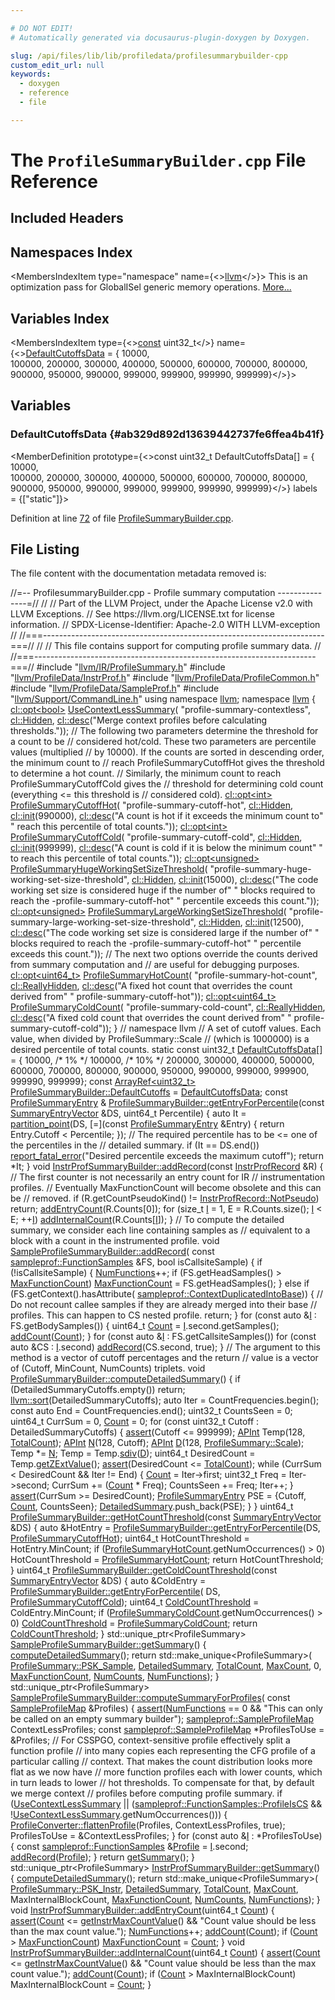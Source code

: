 ```yaml
---

# DO NOT EDIT!
# Automatically generated via docusaurus-plugin-doxygen by Doxygen.

slug: /api/files/lib/lib/profiledata/profilesummarybuilder-cpp
custom_edit_url: null
keywords:
  - doxygen
  - reference
  - file

---
```





# The `ProfileSummaryBuilder.cpp` File Reference

<DoxygenPage pluginConfig={pluginConfig}>



## Included Headers

<IncludesList>
<IncludesListItem
  filePath="llvm/IR/ProfileSummary.h"
  permalink="/docs/api/files/include/include/llvm/include/llvm/ir/profilesummary-h"
  isLocal="true" />
<IncludesListItem
  filePath="llvm/ProfileData/InstrProf.h"
  permalink="/docs/api/files/include/include/llvm/include/llvm/profiledata/instrprof-h"
  isLocal="true" />
<IncludesListItem
  filePath="llvm/ProfileData/ProfileCommon.h"
  permalink="/docs/api/files/include/include/llvm/include/llvm/profiledata/profilecommon-h"
  isLocal="true" />
<IncludesListItem
  filePath="llvm/ProfileData/SampleProf.h"
  permalink="/docs/api/files/include/include/llvm/include/llvm/profiledata/sampleprof-h"
  isLocal="true" />
<IncludesListItem
  filePath="llvm/Support/CommandLine.h"
  permalink="/docs/api/files/include/include/llvm/include/llvm/support/commandline-h"
  isLocal="true" />
</IncludesList>

## Namespaces Index

<MembersIndex>

<MembersIndexItem
  type="namespace"
  name={<><a href="/docs/api/namespaces/llvm">llvm</a></>}>
This is an optimization pass for GlobalISel generic memory operations. <a href="/docs/api/namespaces/llvm/#details">More...</a>
</MembersIndexItem>

</MembersIndex>

## Variables Index

<MembersIndex>

<MembersIndexItem
  type={<><a href="/docs/api/files/lib/lib/target/lib/target/aarch64/aarch64promoteconstant-cpp/#a90f8350fecae261c25be85d38b451bff">const</a> uint32&#95;t</>}
  name={<><a href="#ab329d892d13639442737fe6ffea4b41f">DefaultCutoffsData</a> = &#123;
    10000,  
    100000, 
    200000, 300000, 400000, 500000, 600000, 700000, 800000,
    900000, 950000, 990000, 999000, 999900, 999990, 999999&#125;</>}>
</MembersIndexItem>

</MembersIndex>


<SectionDefinition>

## Variables

### DefaultCutoffsData {#ab329d892d13639442737fe6ffea4b41f}

<MemberDefinition
  prototype={<>const uint32&#95;t DefaultCutoffsData&#91;&#93; = &#123;
    10000,  
    100000, 
    200000, 300000, 400000, 500000, 600000, 700000, 800000,
    900000, 950000, 990000, 999000, 999900, 999990, 999999&#125;</>}
  labels = {["static"]}>

Definition at line <a href="#l00072">72</a> of file <a href="/docs/api/files/lib/lib/profiledata/profilesummarybuilder-cpp">ProfileSummaryBuilder.cpp</a>.
</MemberDefinition>

</SectionDefinition>

## File Listing

The file content with the documentation metadata removed is:

<ProgramListing>

<Link id="l00001" /><CodeLine lineNumber="1"><span class="doxyHighlightComment">//=-- ProfilesummaryBuilder.cpp - Profile summary computation ---------------=//</span></CodeLine>
<Link id="l00002" /><CodeLine lineNumber="2"><span class="doxyHighlightComment">//</span></CodeLine>
<Link id="l00003" /><CodeLine lineNumber="3"><span class="doxyHighlightComment">// Part of the LLVM Project, under the Apache License v2.0 with LLVM Exceptions.</span></CodeLine>
<Link id="l00004" /><CodeLine lineNumber="4"><span class="doxyHighlightComment">// See https://llvm.org/LICENSE.txt for license information.</span></CodeLine>
<Link id="l00005" /><CodeLine lineNumber="5"><span class="doxyHighlightComment">// SPDX-License-Identifier: Apache-2.0 WITH LLVM-exception</span></CodeLine>
<Link id="l00006" /><CodeLine lineNumber="6"><span class="doxyHighlightComment">//</span></CodeLine>
<Link id="l00007" /><CodeLine lineNumber="7"><span class="doxyHighlightComment">//===----------------------------------------------------------------------===//</span></CodeLine>
<Link id="l00008" /><CodeLine lineNumber="8"><span class="doxyHighlightComment">//</span></CodeLine>
<Link id="l00009" /><CodeLine lineNumber="9"><span class="doxyHighlightComment">// This file contains support for computing profile summary data.</span></CodeLine>
<Link id="l00010" /><CodeLine lineNumber="10"><span class="doxyHighlightComment">//</span></CodeLine>
<Link id="l00011" /><CodeLine lineNumber="11"><span class="doxyHighlightComment">//===----------------------------------------------------------------------===//</span></CodeLine>
<Link id="l00012" /><CodeLine lineNumber="12"></CodeLine>
<Link id="l00013" /><CodeLine lineNumber="13"><span class="doxyHighlightPreprocessor">#include &quot;<a href="/docs/api/files/include/include/llvm/include/llvm/ir/profilesummary-h">llvm/IR/ProfileSummary.h</a>&quot;</span></CodeLine>
<Link id="l00014" /><CodeLine lineNumber="14"><span class="doxyHighlightPreprocessor">#include &quot;<a href="/docs/api/files/include/include/llvm/include/llvm/profiledata/instrprof-h">llvm/ProfileData/InstrProf.h</a>&quot;</span></CodeLine>
<Link id="l00015" /><CodeLine lineNumber="15"><span class="doxyHighlightPreprocessor">#include &quot;<a href="/docs/api/files/include/include/llvm/include/llvm/profiledata/profilecommon-h">llvm/ProfileData/ProfileCommon.h</a>&quot;</span></CodeLine>
<Link id="l00016" /><CodeLine lineNumber="16"><span class="doxyHighlightPreprocessor">#include &quot;<a href="/docs/api/files/include/include/llvm/include/llvm/profiledata/sampleprof-h">llvm/ProfileData/SampleProf.h</a>&quot;</span></CodeLine>
<Link id="l00017" /><CodeLine lineNumber="17"><span class="doxyHighlightPreprocessor">#include &quot;<a href="/docs/api/files/include/include/llvm/include/llvm/support/commandline-h">llvm/Support/CommandLine.h</a>&quot;</span></CodeLine>
<Link id="l00018" /><CodeLine lineNumber="18"></CodeLine>
<Link id="l00019" /><CodeLine lineNumber="19"><span class="doxyHighlightKeyword">using namespace </span><span class="doxyHighlight"><a href="/docs/api/namespaces/llvm">llvm</a>;</span></CodeLine>
<Link id="l00020" /><CodeLine lineNumber="20"></CodeLine>
<Link id="l00021" /><CodeLine lineNumber="21"><span class="doxyHighlightKeyword">namespace </span><span class="doxyHighlight"><a href="/docs/api/namespaces/llvm">llvm</a> &#123;</span></CodeLine>
<Link id="l00022" /><CodeLine lineNumber="22" lineLink="/docs/api/namespaces/llvm/#a458fc8fa8cab5ca0d9abc08bf1c6ff89"><span class="doxyHighlight"><a href="/docs/api/classes/llvm/cl/opt">cl::opt&lt;bool&gt;</a> <a href="/docs/api/namespaces/llvm/#a37af40e7dd3519c08eae50c32e923b36">UseContextLessSummary</a>(</span></CodeLine>
<Link id="l00023" /><CodeLine lineNumber="23"><span class="doxyHighlight">    </span><span class="doxyHighlightStringLiteral">&quot;profile-summary-contextless&quot;</span><span class="doxyHighlight">, <a href="/docs/api/namespaces/llvm/cl/#a68075925a54790e71ca790e1d4f21a40a263ac008d8d31f13ce460395fc4cf7e6">cl::Hidden</a>,</span></CodeLine>
<Link id="l00024" /><CodeLine lineNumber="24"><span class="doxyHighlight">    <a href="/docs/api/structs/llvm/cl/desc">cl::desc</a>(</span><span class="doxyHighlightStringLiteral">&quot;Merge context profiles before calculating thresholds.&quot;</span><span class="doxyHighlight">));</span></CodeLine>
<Link id="l00025" /><CodeLine lineNumber="25"></CodeLine>
<Link id="l00026" /><CodeLine lineNumber="26"><span class="doxyHighlightComment">// The following two parameters determine the threshold for a count to be</span></CodeLine>
<Link id="l00027" /><CodeLine lineNumber="27"><span class="doxyHighlightComment">// considered hot/cold. These two parameters are percentile values (multiplied</span></CodeLine>
<Link id="l00028" /><CodeLine lineNumber="28"><span class="doxyHighlightComment">// by 10000). If the counts are sorted in descending order, the minimum count to</span></CodeLine>
<Link id="l00029" /><CodeLine lineNumber="29"><span class="doxyHighlightComment">// reach ProfileSummaryCutoffHot gives the threshold to determine a hot count.</span></CodeLine>
<Link id="l00030" /><CodeLine lineNumber="30"><span class="doxyHighlightComment">// Similarly, the minimum count to reach ProfileSummaryCutoffCold gives the</span></CodeLine>
<Link id="l00031" /><CodeLine lineNumber="31"><span class="doxyHighlightComment">// threshold for determining cold count (everything &lt;= this threshold is</span></CodeLine>
<Link id="l00032" /><CodeLine lineNumber="32"><span class="doxyHighlightComment">// considered cold).</span></CodeLine>
<Link id="l00033" /><CodeLine lineNumber="33" lineLink="/docs/api/namespaces/llvm/#a4365f905392c7a19b320a9ab246ef9f1"><span class="doxyHighlight"><a href="/docs/api/classes/llvm/cl/opt">cl::opt&lt;int&gt;</a> <a href="/docs/api/namespaces/llvm/#ab8c5449d8525fb94dfca2cde6ae665d9">ProfileSummaryCutoffHot</a>(</span></CodeLine>
<Link id="l00034" /><CodeLine lineNumber="34"><span class="doxyHighlight">    </span><span class="doxyHighlightStringLiteral">&quot;profile-summary-cutoff-hot&quot;</span><span class="doxyHighlight">, <a href="/docs/api/namespaces/llvm/cl/#a68075925a54790e71ca790e1d4f21a40a263ac008d8d31f13ce460395fc4cf7e6">cl::Hidden</a>, <a href="/docs/api/namespaces/llvm/cl/#ac12e6a8f3a1b511f0dee2ed6de0ae806">cl::init</a>(990000),</span></CodeLine>
<Link id="l00035" /><CodeLine lineNumber="35"><span class="doxyHighlight">    <a href="/docs/api/structs/llvm/cl/desc">cl::desc</a>(</span><span class="doxyHighlightStringLiteral">&quot;A count is hot if it exceeds the minimum count to&quot;</span></CodeLine>
<Link id="l00036" /><CodeLine lineNumber="36"><span class="doxyHighlight">             </span><span class="doxyHighlightStringLiteral">&quot; reach this percentile of total counts.&quot;</span><span class="doxyHighlight">));</span></CodeLine>
<Link id="l00037" /><CodeLine lineNumber="37"></CodeLine>
<Link id="l00038" /><CodeLine lineNumber="38" lineLink="/docs/api/namespaces/llvm/#a1c7bdb668781153ca122b4d23e7d1405"><span class="doxyHighlight"><a href="/docs/api/classes/llvm/cl/opt">cl::opt&lt;int&gt;</a> <a href="/docs/api/namespaces/llvm/#a9643b788b4bd56054af2148a53cafe0d">ProfileSummaryCutoffCold</a>(</span></CodeLine>
<Link id="l00039" /><CodeLine lineNumber="39"><span class="doxyHighlight">    </span><span class="doxyHighlightStringLiteral">&quot;profile-summary-cutoff-cold&quot;</span><span class="doxyHighlight">, <a href="/docs/api/namespaces/llvm/cl/#a68075925a54790e71ca790e1d4f21a40a263ac008d8d31f13ce460395fc4cf7e6">cl::Hidden</a>, <a href="/docs/api/namespaces/llvm/cl/#ac12e6a8f3a1b511f0dee2ed6de0ae806">cl::init</a>(999999),</span></CodeLine>
<Link id="l00040" /><CodeLine lineNumber="40"><span class="doxyHighlight">    <a href="/docs/api/structs/llvm/cl/desc">cl::desc</a>(</span><span class="doxyHighlightStringLiteral">&quot;A count is cold if it is below the minimum count&quot;</span></CodeLine>
<Link id="l00041" /><CodeLine lineNumber="41"><span class="doxyHighlight">             </span><span class="doxyHighlightStringLiteral">&quot; to reach this percentile of total counts.&quot;</span><span class="doxyHighlight">));</span></CodeLine>
<Link id="l00042" /><CodeLine lineNumber="42"></CodeLine>
<Link id="l00043" /><CodeLine lineNumber="43" lineLink="/docs/api/namespaces/llvm/#a0620022ae5ed9525caf91af8d71c10fa"><span class="doxyHighlight"><a href="/docs/api/classes/llvm/cl/opt">cl::opt&lt;unsigned&gt;</a> <a href="/docs/api/namespaces/llvm/#af71f7934acd17c59c5109ec87400c57f">ProfileSummaryHugeWorkingSetSizeThreshold</a>(</span></CodeLine>
<Link id="l00044" /><CodeLine lineNumber="44"><span class="doxyHighlight">    </span><span class="doxyHighlightStringLiteral">&quot;profile-summary-huge-working-set-size-threshold&quot;</span><span class="doxyHighlight">, <a href="/docs/api/namespaces/llvm/cl/#a68075925a54790e71ca790e1d4f21a40a263ac008d8d31f13ce460395fc4cf7e6">cl::Hidden</a>,</span></CodeLine>
<Link id="l00045" /><CodeLine lineNumber="45"><span class="doxyHighlight">    <a href="/docs/api/namespaces/llvm/cl/#ac12e6a8f3a1b511f0dee2ed6de0ae806">cl::init</a>(15000),</span></CodeLine>
<Link id="l00046" /><CodeLine lineNumber="46"><span class="doxyHighlight">    <a href="/docs/api/structs/llvm/cl/desc">cl::desc</a>(</span><span class="doxyHighlightStringLiteral">&quot;The code working set size is considered huge if the number of&quot;</span></CodeLine>
<Link id="l00047" /><CodeLine lineNumber="47"><span class="doxyHighlight">             </span><span class="doxyHighlightStringLiteral">&quot; blocks required to reach the -profile-summary-cutoff-hot&quot;</span></CodeLine>
<Link id="l00048" /><CodeLine lineNumber="48"><span class="doxyHighlight">             </span><span class="doxyHighlightStringLiteral">&quot; percentile exceeds this count.&quot;</span><span class="doxyHighlight">));</span></CodeLine>
<Link id="l00049" /><CodeLine lineNumber="49"></CodeLine>
<Link id="l00050" /><CodeLine lineNumber="50" lineLink="/docs/api/namespaces/llvm/#a0a61d2f1042f94ad728fcc8cd9ee8574"><span class="doxyHighlight"><a href="/docs/api/classes/llvm/cl/opt">cl::opt&lt;unsigned&gt;</a> <a href="/docs/api/namespaces/llvm/#aa2411164bf7e25a140b5c29faa5c1a9f">ProfileSummaryLargeWorkingSetSizeThreshold</a>(</span></CodeLine>
<Link id="l00051" /><CodeLine lineNumber="51"><span class="doxyHighlight">    </span><span class="doxyHighlightStringLiteral">&quot;profile-summary-large-working-set-size-threshold&quot;</span><span class="doxyHighlight">, <a href="/docs/api/namespaces/llvm/cl/#a68075925a54790e71ca790e1d4f21a40a263ac008d8d31f13ce460395fc4cf7e6">cl::Hidden</a>,</span></CodeLine>
<Link id="l00052" /><CodeLine lineNumber="52"><span class="doxyHighlight">    <a href="/docs/api/namespaces/llvm/cl/#ac12e6a8f3a1b511f0dee2ed6de0ae806">cl::init</a>(12500),</span></CodeLine>
<Link id="l00053" /><CodeLine lineNumber="53"><span class="doxyHighlight">    <a href="/docs/api/structs/llvm/cl/desc">cl::desc</a>(</span><span class="doxyHighlightStringLiteral">&quot;The code working set size is considered large if the number of&quot;</span></CodeLine>
<Link id="l00054" /><CodeLine lineNumber="54"><span class="doxyHighlight">             </span><span class="doxyHighlightStringLiteral">&quot; blocks required to reach the -profile-summary-cutoff-hot&quot;</span></CodeLine>
<Link id="l00055" /><CodeLine lineNumber="55"><span class="doxyHighlight">             </span><span class="doxyHighlightStringLiteral">&quot; percentile exceeds this count.&quot;</span><span class="doxyHighlight">));</span></CodeLine>
<Link id="l00056" /><CodeLine lineNumber="56"></CodeLine>
<Link id="l00057" /><CodeLine lineNumber="57"><span class="doxyHighlightComment">// The next two options override the counts derived from summary computation and</span></CodeLine>
<Link id="l00058" /><CodeLine lineNumber="58"><span class="doxyHighlightComment">// are useful for debugging purposes.</span></CodeLine>
<Link id="l00059" /><CodeLine lineNumber="59" lineLink="/docs/api/namespaces/llvm/#a0a8bca0c7579ad915dbdb5acd5f7df55"><span class="doxyHighlight"><a href="/docs/api/classes/llvm/cl/opt">cl::opt&lt;uint64&#95;t&gt;</a> <a href="/docs/api/namespaces/llvm/#a25ffc729a5833631efdbd68b2b6ba6ff">ProfileSummaryHotCount</a>(</span></CodeLine>
<Link id="l00060" /><CodeLine lineNumber="60"><span class="doxyHighlight">    </span><span class="doxyHighlightStringLiteral">&quot;profile-summary-hot-count&quot;</span><span class="doxyHighlight">, <a href="/docs/api/namespaces/llvm/cl/#a68075925a54790e71ca790e1d4f21a40ab81f279502bb9ca74e6629cfb62844be">cl::ReallyHidden</a>,</span></CodeLine>
<Link id="l00061" /><CodeLine lineNumber="61"><span class="doxyHighlight">    <a href="/docs/api/structs/llvm/cl/desc">cl::desc</a>(</span><span class="doxyHighlightStringLiteral">&quot;A fixed hot count that overrides the count derived from&quot;</span></CodeLine>
<Link id="l00062" /><CodeLine lineNumber="62"><span class="doxyHighlight">             </span><span class="doxyHighlightStringLiteral">&quot; profile-summary-cutoff-hot&quot;</span><span class="doxyHighlight">));</span></CodeLine>
<Link id="l00063" /><CodeLine lineNumber="63"></CodeLine>
<Link id="l00064" /><CodeLine lineNumber="64" lineLink="/docs/api/namespaces/llvm/#a9af41f1f40ccb35992504a54147c7f78"><span class="doxyHighlight"><a href="/docs/api/classes/llvm/cl/opt">cl::opt&lt;uint64&#95;t&gt;</a> <a href="/docs/api/namespaces/llvm/#a44e9929ed54f9a66fca59802c657c629">ProfileSummaryColdCount</a>(</span></CodeLine>
<Link id="l00065" /><CodeLine lineNumber="65"><span class="doxyHighlight">    </span><span class="doxyHighlightStringLiteral">&quot;profile-summary-cold-count&quot;</span><span class="doxyHighlight">, <a href="/docs/api/namespaces/llvm/cl/#a68075925a54790e71ca790e1d4f21a40ab81f279502bb9ca74e6629cfb62844be">cl::ReallyHidden</a>,</span></CodeLine>
<Link id="l00066" /><CodeLine lineNumber="66"><span class="doxyHighlight">    <a href="/docs/api/structs/llvm/cl/desc">cl::desc</a>(</span><span class="doxyHighlightStringLiteral">&quot;A fixed cold count that overrides the count derived from&quot;</span></CodeLine>
<Link id="l00067" /><CodeLine lineNumber="67"><span class="doxyHighlight">             </span><span class="doxyHighlightStringLiteral">&quot; profile-summary-cutoff-cold&quot;</span><span class="doxyHighlight">));</span></CodeLine>
<Link id="l00068" /><CodeLine lineNumber="68"><span class="doxyHighlight">&#125; </span><span class="doxyHighlightComment">// namespace llvm</span></CodeLine>
<Link id="l00069" /><CodeLine lineNumber="69"></CodeLine>
<Link id="l00070" /><CodeLine lineNumber="70"><span class="doxyHighlightComment">// A set of cutoff values. Each value, when divided by ProfileSummary::Scale</span></CodeLine>
<Link id="l00071" /><CodeLine lineNumber="71"><span class="doxyHighlightComment">// (which is 1000000) is a desired percentile of total counts.</span></CodeLine>
<Link id="l00072" /><CodeLine lineNumber="72" lineLink="#ab329d892d13639442737fe6ffea4b41f"><span class="doxyHighlightKeyword">static</span><span class="doxyHighlight"> </span><span class="doxyHighlightKeyword">const</span><span class="doxyHighlight"> uint32&#95;t <a href="#ab329d892d13639442737fe6ffea4b41f">DefaultCutoffsData</a>&#91;&#93; = &#123;</span></CodeLine>
<Link id="l00073" /><CodeLine lineNumber="73"><span class="doxyHighlight">    10000,  </span><span class="doxyHighlightComment">/&#42;  1% &#42;/</span></CodeLine>
<Link id="l00074" /><CodeLine lineNumber="74"><span class="doxyHighlight">    100000, </span><span class="doxyHighlightComment">/&#42; 10% &#42;/</span></CodeLine>
<Link id="l00075" /><CodeLine lineNumber="75"><span class="doxyHighlight">    200000, 300000, 400000, 500000, 600000, 700000, 800000,</span></CodeLine>
<Link id="l00076" /><CodeLine lineNumber="76"><span class="doxyHighlight">    900000, 950000, 990000, 999000, 999900, 999990, 999999&#125;;</span></CodeLine>
<Link id="l00077" /><CodeLine lineNumber="77"><span class="doxyHighlightKeyword">const</span><span class="doxyHighlight"> <a href="/docs/api/classes/llvm/arrayref">ArrayRef&lt;uint32&#95;t&gt;</a> <a href="/docs/api/classes/llvm/profilesummarybuilder/#a9b2e51220aabb88a132d3bc8fbdf5a66">ProfileSummaryBuilder::DefaultCutoffs</a> =</span></CodeLine>
<Link id="l00078" /><CodeLine lineNumber="78"><span class="doxyHighlight">    <a href="#ab329d892d13639442737fe6ffea4b41f">DefaultCutoffsData</a>;</span></CodeLine>
<Link id="l00079" /><CodeLine lineNumber="79"></CodeLine>
<Link id="l00080" /><CodeLine lineNumber="80"><span class="doxyHighlightKeyword">const</span><span class="doxyHighlight"> <a href="/docs/api/structs/llvm/profilesummaryentry">ProfileSummaryEntry</a> &amp;</span></CodeLine>
<Link id="l00081" /><CodeLine lineNumber="81" lineLink="/docs/api/classes/llvm/profilesummarybuilder/#a2dfdd1a19e144d5bda3e85eed520c036"><span class="doxyHighlight"><a href="/docs/api/classes/llvm/profilesummarybuilder/#a2dfdd1a19e144d5bda3e85eed520c036">ProfileSummaryBuilder::getEntryForPercentile</a>(</span><span class="doxyHighlightKeyword">const</span><span class="doxyHighlight"> <a href="/docs/api/namespaces/llvm/#ad9c07a9deae5d8875d689410d756168d">SummaryEntryVector</a> &amp;DS,</span></CodeLine>
<Link id="l00082" /><CodeLine lineNumber="82"><span class="doxyHighlight">                                             uint64&#95;t Percentile) &#123;</span></CodeLine>
<Link id="l00083" /><CodeLine lineNumber="83"><span class="doxyHighlight">  </span><span class="doxyHighlightKeyword">auto</span><span class="doxyHighlight"> It = <a href="/docs/api/namespaces/llvm/#a327a399b9f6ef414a29ddeffba934d26">partition&#95;point</a>(DS, &#91;=&#93;(</span><span class="doxyHighlightKeyword">const</span><span class="doxyHighlight"> <a href="/docs/api/structs/llvm/profilesummaryentry">ProfileSummaryEntry</a> &amp;Entry) &#123;</span></CodeLine>
<Link id="l00084" /><CodeLine lineNumber="84"><span class="doxyHighlight">    </span><span class="doxyHighlightKeywordFlow">return</span><span class="doxyHighlight"> Entry.Cutoff &lt; Percentile;</span></CodeLine>
<Link id="l00085" /><CodeLine lineNumber="85"><span class="doxyHighlight">  &#125;);</span></CodeLine>
<Link id="l00086" /><CodeLine lineNumber="86"><span class="doxyHighlight">  </span><span class="doxyHighlightComment">// The required percentile has to be &lt;= one of the percentiles in the</span></CodeLine>
<Link id="l00087" /><CodeLine lineNumber="87"><span class="doxyHighlight">  </span><span class="doxyHighlightComment">// detailed summary.</span></CodeLine>
<Link id="l00088" /><CodeLine lineNumber="88"><span class="doxyHighlight">  </span><span class="doxyHighlightKeywordFlow">if</span><span class="doxyHighlight"> (It == DS.end())</span></CodeLine>
<Link id="l00089" /><CodeLine lineNumber="89"><span class="doxyHighlight">    <a href="/docs/api/namespaces/llvm/#a7f2a3d4dcfee70225988aec53ff1e173">report&#95;fatal&#95;error</a>(</span><span class="doxyHighlightStringLiteral">&quot;Desired percentile exceeds the maximum cutoff&quot;</span><span class="doxyHighlight">);</span></CodeLine>
<Link id="l00090" /><CodeLine lineNumber="90"><span class="doxyHighlight">  </span><span class="doxyHighlightKeywordFlow">return</span><span class="doxyHighlight"> &#42;It;</span></CodeLine>
<Link id="l00091" /><CodeLine lineNumber="91"><span class="doxyHighlight">&#125;</span></CodeLine>
<Link id="l00092" /><CodeLine lineNumber="92"></CodeLine>
<Link id="l00093" /><CodeLine lineNumber="93" lineLink="/docs/api/classes/llvm/instrprofsummarybuilder/#aa99a638f9bdb5ab1005ba66d099cbd44"><span class="doxyHighlightKeywordType">void</span><span class="doxyHighlight"> <a href="/docs/api/classes/llvm/instrprofsummarybuilder/#aa99a638f9bdb5ab1005ba66d099cbd44">InstrProfSummaryBuilder::addRecord</a>(</span><span class="doxyHighlightKeyword">const</span><span class="doxyHighlight"> <a href="/docs/api/structs/llvm/instrprofrecord">InstrProfRecord</a> &amp;R) &#123;</span></CodeLine>
<Link id="l00094" /><CodeLine lineNumber="94"><span class="doxyHighlight">  </span><span class="doxyHighlightComment">// The first counter is not necessarily an entry count for IR</span></CodeLine>
<Link id="l00095" /><CodeLine lineNumber="95"><span class="doxyHighlight">  </span><span class="doxyHighlightComment">// instrumentation profiles.</span></CodeLine>
<Link id="l00096" /><CodeLine lineNumber="96"><span class="doxyHighlight">  </span><span class="doxyHighlightComment">// Eventually MaxFunctionCount will become obsolete and this can be</span></CodeLine>
<Link id="l00097" /><CodeLine lineNumber="97"><span class="doxyHighlight">  </span><span class="doxyHighlightComment">// removed.</span></CodeLine>
<Link id="l00098" /><CodeLine lineNumber="98"></CodeLine>
<Link id="l00099" /><CodeLine lineNumber="99"><span class="doxyHighlight">  </span><span class="doxyHighlightKeywordFlow">if</span><span class="doxyHighlight"> (R.getCountPseudoKind() != <a href="/docs/api/structs/llvm/instrprofrecord/#a69bdbaedb4ae6b233e5eccac5ebc2d77ac46600297a1a6f13ed709e33fcc7ae4e">InstrProfRecord::NotPseudo</a>)</span></CodeLine>
<Link id="l00100" /><CodeLine lineNumber="100"><span class="doxyHighlight">    </span><span class="doxyHighlightKeywordFlow">return</span><span class="doxyHighlight">;</span></CodeLine>
<Link id="l00101" /><CodeLine lineNumber="101"></CodeLine>
<Link id="l00102" /><CodeLine lineNumber="102"><span class="doxyHighlight">  <a href="/docs/api/classes/llvm/instrprofsummarybuilder/#ad877eb5253ae859efe7aef03e4c54e55">addEntryCount</a>(R.Counts&#91;0&#93;);</span></CodeLine>
<Link id="l00103" /><CodeLine lineNumber="103"><span class="doxyHighlight">  </span><span class="doxyHighlightKeywordFlow">for</span><span class="doxyHighlight"> (</span><span class="doxyHighlightKeywordType">size&#95;t</span><span class="doxyHighlight"> <a href="/docs/api/files/lib/lib/support/md5-cpp/#ac0eafdc9ee161b71e7af98af736952fd">I</a> = 1, E = R.Counts.size(); <a href="/docs/api/files/lib/lib/support/md5-cpp/#ac0eafdc9ee161b71e7af98af736952fd">I</a> &lt; E; ++<a href="/docs/api/files/lib/lib/support/md5-cpp/#ac0eafdc9ee161b71e7af98af736952fd">I</a>)</span></CodeLine>
<Link id="l00104" /><CodeLine lineNumber="104"><span class="doxyHighlight">    <a href="/docs/api/classes/llvm/instrprofsummarybuilder/#a2002e9c0d71251ac2410f38173a383ca">addInternalCount</a>(R.Counts&#91;<a href="/docs/api/files/lib/lib/support/md5-cpp/#ac0eafdc9ee161b71e7af98af736952fd">I</a>&#93;);</span></CodeLine>
<Link id="l00105" /><CodeLine lineNumber="105"><span class="doxyHighlight">&#125;</span></CodeLine>
<Link id="l00106" /><CodeLine lineNumber="106"></CodeLine>
<Link id="l00107" /><CodeLine lineNumber="107"><span class="doxyHighlightComment">// To compute the detailed summary, we consider each line containing samples as</span></CodeLine>
<Link id="l00108" /><CodeLine lineNumber="108"><span class="doxyHighlightComment">// equivalent to a block with a count in the instrumented profile.</span></CodeLine>
<Link id="l00109" /><CodeLine lineNumber="109" lineLink="/docs/api/classes/llvm/sampleprofilesummarybuilder/#ab20d61c84972c3e0c411adb569076d78"><span class="doxyHighlightKeywordType">void</span><span class="doxyHighlight"> <a href="/docs/api/classes/llvm/sampleprofilesummarybuilder/#ab20d61c84972c3e0c411adb569076d78">SampleProfileSummaryBuilder::addRecord</a>(</span></CodeLine>
<Link id="l00110" /><CodeLine lineNumber="110"><span class="doxyHighlight">    </span><span class="doxyHighlightKeyword">const</span><span class="doxyHighlight"> <a href="/docs/api/classes/llvm/sampleprof/functionsamples">sampleprof::FunctionSamples</a> &amp;FS, </span><span class="doxyHighlightKeywordType">bool</span><span class="doxyHighlight"> isCallsiteSample) &#123;</span></CodeLine>
<Link id="l00111" /><CodeLine lineNumber="111"><span class="doxyHighlight">  </span><span class="doxyHighlightKeywordFlow">if</span><span class="doxyHighlight"> (!isCallsiteSample) &#123;</span></CodeLine>
<Link id="l00112" /><CodeLine lineNumber="112"><span class="doxyHighlight">    <a href="/docs/api/classes/llvm/profilesummarybuilder/#ac145bd9c0722766b91ad79062cb1028f">NumFunctions</a>++;</span></CodeLine>
<Link id="l00113" /><CodeLine lineNumber="113"><span class="doxyHighlight">    </span><span class="doxyHighlightKeywordFlow">if</span><span class="doxyHighlight"> (FS.getHeadSamples() &gt; <a href="/docs/api/classes/llvm/profilesummarybuilder/#a72a11c11194d7fa532931fa9421c7021">MaxFunctionCount</a>)</span></CodeLine>
<Link id="l00114" /><CodeLine lineNumber="114"><span class="doxyHighlight">      <a href="/docs/api/classes/llvm/profilesummarybuilder/#a72a11c11194d7fa532931fa9421c7021">MaxFunctionCount</a> = FS.getHeadSamples();</span></CodeLine>
<Link id="l00115" /><CodeLine lineNumber="115"><span class="doxyHighlight">  &#125; </span><span class="doxyHighlightKeywordFlow">else</span><span class="doxyHighlight"> </span><span class="doxyHighlightKeywordFlow">if</span><span class="doxyHighlight"> (FS.getContext().hasAttribute(</span></CodeLine>
<Link id="l00116" /><CodeLine lineNumber="116"><span class="doxyHighlight">                 <a href="/docs/api/namespaces/llvm/sampleprof/#a9c9cec0dc85381494fb418ae0e88a40fa2ccdadcef66b2fc9b3f0fe60045c32c8">sampleprof::ContextDuplicatedIntoBase</a>)) &#123;</span></CodeLine>
<Link id="l00117" /><CodeLine lineNumber="117"><span class="doxyHighlight">    </span><span class="doxyHighlightComment">// Do not recount callee samples if they are already merged into their base</span></CodeLine>
<Link id="l00118" /><CodeLine lineNumber="118"><span class="doxyHighlight">    </span><span class="doxyHighlightComment">// profiles. This can happen to CS nested profile.</span></CodeLine>
<Link id="l00119" /><CodeLine lineNumber="119"><span class="doxyHighlight">    </span><span class="doxyHighlightKeywordFlow">return</span><span class="doxyHighlight">;</span></CodeLine>
<Link id="l00120" /><CodeLine lineNumber="120"><span class="doxyHighlight">  &#125;</span></CodeLine>
<Link id="l00121" /><CodeLine lineNumber="121"></CodeLine>
<Link id="l00122" /><CodeLine lineNumber="122"><span class="doxyHighlight">  </span><span class="doxyHighlightKeywordFlow">for</span><span class="doxyHighlight"> (</span><span class="doxyHighlightKeyword">const</span><span class="doxyHighlight"> </span><span class="doxyHighlightKeyword">auto</span><span class="doxyHighlight"> &amp;<a href="/docs/api/files/lib/lib/support/md5-cpp/#ac0eafdc9ee161b71e7af98af736952fd">I</a> : FS.getBodySamples()) &#123;</span></CodeLine>
<Link id="l00123" /><CodeLine lineNumber="123"><span class="doxyHighlight">    uint64&#95;t <a href="/docs/api/namespaces/llvm/#a845e08be4b0320d66901a66b0c0e9509">Count</a> = <a href="/docs/api/files/lib/lib/support/md5-cpp/#ac0eafdc9ee161b71e7af98af736952fd">I</a>.second.getSamples();</span></CodeLine>
<Link id="l00124" /><CodeLine lineNumber="124"><span class="doxyHighlight">      <a href="/docs/api/classes/llvm/profilesummarybuilder/#a28089a7d5a36c764dfe33f9f44b47d87">addCount</a>(<a href="/docs/api/namespaces/llvm/#a845e08be4b0320d66901a66b0c0e9509">Count</a>);</span></CodeLine>
<Link id="l00125" /><CodeLine lineNumber="125"><span class="doxyHighlight">  &#125;</span></CodeLine>
<Link id="l00126" /><CodeLine lineNumber="126"><span class="doxyHighlight">  </span><span class="doxyHighlightKeywordFlow">for</span><span class="doxyHighlight"> (</span><span class="doxyHighlightKeyword">const</span><span class="doxyHighlight"> </span><span class="doxyHighlightKeyword">auto</span><span class="doxyHighlight"> &amp;<a href="/docs/api/files/lib/lib/support/md5-cpp/#ac0eafdc9ee161b71e7af98af736952fd">I</a> : FS.getCallsiteSamples())</span></CodeLine>
<Link id="l00127" /><CodeLine lineNumber="127"><span class="doxyHighlight">    </span><span class="doxyHighlightKeywordFlow">for</span><span class="doxyHighlight"> (</span><span class="doxyHighlightKeyword">const</span><span class="doxyHighlight"> </span><span class="doxyHighlightKeyword">auto</span><span class="doxyHighlight"> &amp;CS : <a href="/docs/api/files/lib/lib/support/md5-cpp/#ac0eafdc9ee161b71e7af98af736952fd">I</a>.second)</span></CodeLine>
<Link id="l00128" /><CodeLine lineNumber="128"><span class="doxyHighlight">      <a href="/docs/api/classes/llvm/sampleprofilesummarybuilder/#ab20d61c84972c3e0c411adb569076d78">addRecord</a>(CS.second, </span><span class="doxyHighlightKeyword">true</span><span class="doxyHighlight">);</span></CodeLine>
<Link id="l00129" /><CodeLine lineNumber="129"><span class="doxyHighlight">&#125;</span></CodeLine>
<Link id="l00130" /><CodeLine lineNumber="130"></CodeLine>
<Link id="l00131" /><CodeLine lineNumber="131"><span class="doxyHighlightComment">// The argument to this method is a vector of cutoff percentages and the return</span></CodeLine>
<Link id="l00132" /><CodeLine lineNumber="132"><span class="doxyHighlightComment">// value is a vector of (Cutoff, MinCount, NumCounts) triplets.</span></CodeLine>
<Link id="l00133" /><CodeLine lineNumber="133" lineLink="/docs/api/classes/llvm/profilesummarybuilder/#a0cf99f7dc09e330137cb10a3a42c12b3"><span class="doxyHighlightKeywordType">void</span><span class="doxyHighlight"> <a href="/docs/api/classes/llvm/profilesummarybuilder/#a0cf99f7dc09e330137cb10a3a42c12b3">ProfileSummaryBuilder::computeDetailedSummary</a>() &#123;</span></CodeLine>
<Link id="l00134" /><CodeLine lineNumber="134"><span class="doxyHighlight">  </span><span class="doxyHighlightKeywordFlow">if</span><span class="doxyHighlight"> (DetailedSummaryCutoffs.empty())</span></CodeLine>
<Link id="l00135" /><CodeLine lineNumber="135"><span class="doxyHighlight">    </span><span class="doxyHighlightKeywordFlow">return</span><span class="doxyHighlight">;</span></CodeLine>
<Link id="l00136" /><CodeLine lineNumber="136"><span class="doxyHighlight">  <a href="/docs/api/namespaces/llvm/#a74cdbd1e4f731e7d7cd83461b8b1de0b">llvm::sort</a>(DetailedSummaryCutoffs);</span></CodeLine>
<Link id="l00137" /><CodeLine lineNumber="137"><span class="doxyHighlight">  </span><span class="doxyHighlightKeyword">auto</span><span class="doxyHighlight"> Iter = CountFrequencies.begin();</span></CodeLine>
<Link id="l00138" /><CodeLine lineNumber="138"><span class="doxyHighlight">  </span><span class="doxyHighlightKeyword">const</span><span class="doxyHighlight"> </span><span class="doxyHighlightKeyword">auto</span><span class="doxyHighlight"> End = CountFrequencies.end();</span></CodeLine>
<Link id="l00139" /><CodeLine lineNumber="139"></CodeLine>
<Link id="l00140" /><CodeLine lineNumber="140"><span class="doxyHighlight">  uint32&#95;t CountsSeen = 0;</span></CodeLine>
<Link id="l00141" /><CodeLine lineNumber="141"><span class="doxyHighlight">  uint64&#95;t CurrSum = 0, <a href="/docs/api/namespaces/llvm/#a845e08be4b0320d66901a66b0c0e9509">Count</a> = 0;</span></CodeLine>
<Link id="l00142" /><CodeLine lineNumber="142"></CodeLine>
<Link id="l00143" /><CodeLine lineNumber="143"><span class="doxyHighlight">  </span><span class="doxyHighlightKeywordFlow">for</span><span class="doxyHighlight"> (</span><span class="doxyHighlightKeyword">const</span><span class="doxyHighlight"> uint32&#95;t Cutoff : DetailedSummaryCutoffs) &#123;</span></CodeLine>
<Link id="l00144" /><CodeLine lineNumber="144"><span class="doxyHighlight">    <a href="/docs/api/files/lib/lib/target/lib/target/amdgpu/silowercontrolflow-cpp/#a4868c5d81c5ccc98c47aeab6244346a0">assert</a>(Cutoff &lt;= 999999);</span></CodeLine>
<Link id="l00145" /><CodeLine lineNumber="145"><span class="doxyHighlight">    <a href="/docs/api/classes/llvm/apint">APInt</a> Temp(128, <a href="/docs/api/classes/llvm/profilesummarybuilder/#a9f4b516c5122d851880c9e1f2cf59520">TotalCount</a>);</span></CodeLine>
<Link id="l00146" /><CodeLine lineNumber="146"><span class="doxyHighlight">    <a href="/docs/api/classes/llvm/apint">APInt</a> <a href="/docs/api/files/lib/lib/support/regcomp-c/#a0240ac851181b84ac374872dc5434ee4">N</a>(128, Cutoff);</span></CodeLine>
<Link id="l00147" /><CodeLine lineNumber="147"><span class="doxyHighlight">    <a href="/docs/api/classes/llvm/apint">APInt</a> <a href="/docs/api/files/lib/lib/ir/builtingcs-cpp/#a6a9f043784cf87001c84980afa76da82">D</a>(128, <a href="/docs/api/classes/llvm/profilesummary/#a7e1c8033e8518dd3ff895fd106bc75e1">ProfileSummary::Scale</a>);</span></CodeLine>
<Link id="l00148" /><CodeLine lineNumber="148"><span class="doxyHighlight">    Temp &#42;= <a href="/docs/api/files/lib/lib/support/regcomp-c/#a0240ac851181b84ac374872dc5434ee4">N</a>;</span></CodeLine>
<Link id="l00149" /><CodeLine lineNumber="149"><span class="doxyHighlight">    Temp = Temp.<a href="/docs/api/classes/llvm/apint/#a71f7f6e3a4774296efc7274196a74793">sdiv</a>(<a href="/docs/api/files/lib/lib/ir/builtingcs-cpp/#a6a9f043784cf87001c84980afa76da82">D</a>);</span></CodeLine>
<Link id="l00150" /><CodeLine lineNumber="150"><span class="doxyHighlight">    uint64&#95;t DesiredCount = Temp.<a href="/docs/api/classes/llvm/apint/#a217e0207d9cc8e046c2dccbf0e4bb198">getZExtValue</a>();</span></CodeLine>
<Link id="l00151" /><CodeLine lineNumber="151"><span class="doxyHighlight">    <a href="/docs/api/files/lib/lib/target/lib/target/amdgpu/silowercontrolflow-cpp/#a4868c5d81c5ccc98c47aeab6244346a0">assert</a>(DesiredCount &lt;= <a href="/docs/api/classes/llvm/profilesummarybuilder/#a9f4b516c5122d851880c9e1f2cf59520">TotalCount</a>);</span></CodeLine>
<Link id="l00152" /><CodeLine lineNumber="152"><span class="doxyHighlight">    </span><span class="doxyHighlightKeywordFlow">while</span><span class="doxyHighlight"> (CurrSum &lt; DesiredCount &amp;&amp; Iter != End) &#123;</span></CodeLine>
<Link id="l00153" /><CodeLine lineNumber="153"><span class="doxyHighlight">      <a href="/docs/api/namespaces/llvm/#a845e08be4b0320d66901a66b0c0e9509">Count</a> = Iter-&gt;first;</span></CodeLine>
<Link id="l00154" /><CodeLine lineNumber="154"><span class="doxyHighlight">      uint32&#95;t Freq = Iter-&gt;second;</span></CodeLine>
<Link id="l00155" /><CodeLine lineNumber="155"><span class="doxyHighlight">      CurrSum += (<a href="/docs/api/namespaces/llvm/#a845e08be4b0320d66901a66b0c0e9509">Count</a> &#42; Freq);</span></CodeLine>
<Link id="l00156" /><CodeLine lineNumber="156"><span class="doxyHighlight">      CountsSeen += Freq;</span></CodeLine>
<Link id="l00157" /><CodeLine lineNumber="157"><span class="doxyHighlight">      Iter++;</span></CodeLine>
<Link id="l00158" /><CodeLine lineNumber="158"><span class="doxyHighlight">    &#125;</span></CodeLine>
<Link id="l00159" /><CodeLine lineNumber="159"><span class="doxyHighlight">    <a href="/docs/api/files/lib/lib/target/lib/target/amdgpu/silowercontrolflow-cpp/#a4868c5d81c5ccc98c47aeab6244346a0">assert</a>(CurrSum &gt;= DesiredCount);</span></CodeLine>
<Link id="l00160" /><CodeLine lineNumber="160"><span class="doxyHighlight">    <a href="/docs/api/structs/llvm/profilesummaryentry">ProfileSummaryEntry</a> PSE = &#123;Cutoff, <a href="/docs/api/namespaces/llvm/#a845e08be4b0320d66901a66b0c0e9509">Count</a>, CountsSeen&#125;;</span></CodeLine>
<Link id="l00161" /><CodeLine lineNumber="161"><span class="doxyHighlight">    <a href="/docs/api/classes/llvm/profilesummarybuilder/#ad028b48e4b5b572a4d192042c467ac80">DetailedSummary</a>.push&#95;back(PSE);</span></CodeLine>
<Link id="l00162" /><CodeLine lineNumber="162"><span class="doxyHighlight">  &#125;</span></CodeLine>
<Link id="l00163" /><CodeLine lineNumber="163"><span class="doxyHighlight">&#125;</span></CodeLine>
<Link id="l00164" /><CodeLine lineNumber="164"></CodeLine>
<Link id="l00165" /><CodeLine lineNumber="165"><span class="doxyHighlight">uint64&#95;t</span></CodeLine>
<Link id="l00166" /><CodeLine lineNumber="166" lineLink="/docs/api/classes/llvm/profilesummarybuilder/#ad9f81ccf878be56999d549123f628a9a"><span class="doxyHighlight"><a href="/docs/api/classes/llvm/profilesummarybuilder/#ad9f81ccf878be56999d549123f628a9a">ProfileSummaryBuilder::getHotCountThreshold</a>(</span><span class="doxyHighlightKeyword">const</span><span class="doxyHighlight"> <a href="/docs/api/namespaces/llvm/#ad9c07a9deae5d8875d689410d756168d">SummaryEntryVector</a> &amp;DS) &#123;</span></CodeLine>
<Link id="l00167" /><CodeLine lineNumber="167"><span class="doxyHighlight">  </span><span class="doxyHighlightKeyword">auto</span><span class="doxyHighlight"> &amp;HotEntry =</span></CodeLine>
<Link id="l00168" /><CodeLine lineNumber="168"><span class="doxyHighlight">      <a href="/docs/api/classes/llvm/profilesummarybuilder/#a2dfdd1a19e144d5bda3e85eed520c036">ProfileSummaryBuilder::getEntryForPercentile</a>(DS, <a href="/docs/api/namespaces/llvm/#ab8c5449d8525fb94dfca2cde6ae665d9">ProfileSummaryCutoffHot</a>);</span></CodeLine>
<Link id="l00169" /><CodeLine lineNumber="169"><span class="doxyHighlight">  uint64&#95;t HotCountThreshold = HotEntry.MinCount;</span></CodeLine>
<Link id="l00170" /><CodeLine lineNumber="170"><span class="doxyHighlight">  </span><span class="doxyHighlightKeywordFlow">if</span><span class="doxyHighlight"> (<a href="/docs/api/namespaces/llvm/#a25ffc729a5833631efdbd68b2b6ba6ff">ProfileSummaryHotCount</a>.getNumOccurrences() &gt; 0)</span></CodeLine>
<Link id="l00171" /><CodeLine lineNumber="171"><span class="doxyHighlight">    HotCountThreshold = <a href="/docs/api/namespaces/llvm/#a25ffc729a5833631efdbd68b2b6ba6ff">ProfileSummaryHotCount</a>;</span></CodeLine>
<Link id="l00172" /><CodeLine lineNumber="172"><span class="doxyHighlight">  </span><span class="doxyHighlightKeywordFlow">return</span><span class="doxyHighlight"> HotCountThreshold;</span></CodeLine>
<Link id="l00173" /><CodeLine lineNumber="173"><span class="doxyHighlight">&#125;</span></CodeLine>
<Link id="l00174" /><CodeLine lineNumber="174"></CodeLine>
<Link id="l00175" /><CodeLine lineNumber="175"><span class="doxyHighlight">uint64&#95;t</span></CodeLine>
<Link id="l00176" /><CodeLine lineNumber="176" lineLink="/docs/api/classes/llvm/profilesummarybuilder/#ada15196a850a1aba577e73e5f29b14d9"><span class="doxyHighlight"><a href="/docs/api/classes/llvm/profilesummarybuilder/#ada15196a850a1aba577e73e5f29b14d9">ProfileSummaryBuilder::getColdCountThreshold</a>(</span><span class="doxyHighlightKeyword">const</span><span class="doxyHighlight"> <a href="/docs/api/namespaces/llvm/#ad9c07a9deae5d8875d689410d756168d">SummaryEntryVector</a> &amp;DS) &#123;</span></CodeLine>
<Link id="l00177" /><CodeLine lineNumber="177"><span class="doxyHighlight">  </span><span class="doxyHighlightKeyword">auto</span><span class="doxyHighlight"> &amp;ColdEntry = <a href="/docs/api/classes/llvm/profilesummarybuilder/#a2dfdd1a19e144d5bda3e85eed520c036">ProfileSummaryBuilder::getEntryForPercentile</a>(</span></CodeLine>
<Link id="l00178" /><CodeLine lineNumber="178"><span class="doxyHighlight">      DS, <a href="/docs/api/namespaces/llvm/#a9643b788b4bd56054af2148a53cafe0d">ProfileSummaryCutoffCold</a>);</span></CodeLine>
<Link id="l00179" /><CodeLine lineNumber="179"><span class="doxyHighlight">  uint64&#95;t <a href="/docs/api/files/lib/lib/codegen/machinefunctionsplitter-cpp/#a17e9acf4f2e3f412e4af1da184beac9a">ColdCountThreshold</a> = ColdEntry.MinCount;</span></CodeLine>
<Link id="l00180" /><CodeLine lineNumber="180"><span class="doxyHighlight">  </span><span class="doxyHighlightKeywordFlow">if</span><span class="doxyHighlight"> (<a href="/docs/api/namespaces/llvm/#a44e9929ed54f9a66fca59802c657c629">ProfileSummaryColdCount</a>.getNumOccurrences() &gt; 0)</span></CodeLine>
<Link id="l00181" /><CodeLine lineNumber="181"><span class="doxyHighlight">    <a href="/docs/api/files/lib/lib/codegen/machinefunctionsplitter-cpp/#a17e9acf4f2e3f412e4af1da184beac9a">ColdCountThreshold</a> = <a href="/docs/api/namespaces/llvm/#a44e9929ed54f9a66fca59802c657c629">ProfileSummaryColdCount</a>;</span></CodeLine>
<Link id="l00182" /><CodeLine lineNumber="182"><span class="doxyHighlight">  </span><span class="doxyHighlightKeywordFlow">return</span><span class="doxyHighlight"> <a href="/docs/api/files/lib/lib/codegen/machinefunctionsplitter-cpp/#a17e9acf4f2e3f412e4af1da184beac9a">ColdCountThreshold</a>;</span></CodeLine>
<Link id="l00183" /><CodeLine lineNumber="183"><span class="doxyHighlight">&#125;</span></CodeLine>
<Link id="l00184" /><CodeLine lineNumber="184"></CodeLine>
<Link id="l00185" /><CodeLine lineNumber="185" lineLink="/docs/api/classes/llvm/sampleprofilesummarybuilder/#a1398195ea49701192f046b104172c2db"><span class="doxyHighlight">std::unique&#95;ptr&lt;ProfileSummary&gt; <a href="/docs/api/classes/llvm/sampleprofilesummarybuilder/#a1398195ea49701192f046b104172c2db">SampleProfileSummaryBuilder::getSummary</a>() &#123;</span></CodeLine>
<Link id="l00186" /><CodeLine lineNumber="186"><span class="doxyHighlight">  <a href="/docs/api/classes/llvm/profilesummarybuilder/#a0cf99f7dc09e330137cb10a3a42c12b3">computeDetailedSummary</a>();</span></CodeLine>
<Link id="l00187" /><CodeLine lineNumber="187"><span class="doxyHighlight">  </span><span class="doxyHighlightKeywordFlow">return</span><span class="doxyHighlight"> std::make&#95;unique&lt;ProfileSummary&gt;(</span></CodeLine>
<Link id="l00188" /><CodeLine lineNumber="188"><span class="doxyHighlight">      <a href="/docs/api/classes/llvm/profilesummary/#aa5aa682b3904e88749fa973b3da370c2a0c86eaeebf5b6120b601ecc93a1c2e3a">ProfileSummary::PSK&#95;Sample</a>, <a href="/docs/api/classes/llvm/profilesummarybuilder/#ad028b48e4b5b572a4d192042c467ac80">DetailedSummary</a>, <a href="/docs/api/classes/llvm/profilesummarybuilder/#a9f4b516c5122d851880c9e1f2cf59520">TotalCount</a>, <a href="/docs/api/classes/llvm/profilesummarybuilder/#a1680e5f0b03a6e19ab4b9043a2db4c56">MaxCount</a>, 0,</span></CodeLine>
<Link id="l00189" /><CodeLine lineNumber="189"><span class="doxyHighlight">      <a href="/docs/api/classes/llvm/profilesummarybuilder/#a72a11c11194d7fa532931fa9421c7021">MaxFunctionCount</a>, <a href="/docs/api/classes/llvm/profilesummarybuilder/#adf42bc6121e00b01b160019b4761c546">NumCounts</a>, <a href="/docs/api/classes/llvm/profilesummarybuilder/#ac145bd9c0722766b91ad79062cb1028f">NumFunctions</a>);</span></CodeLine>
<Link id="l00190" /><CodeLine lineNumber="190"><span class="doxyHighlight">&#125;</span></CodeLine>
<Link id="l00191" /><CodeLine lineNumber="191"></CodeLine>
<Link id="l00192" /><CodeLine lineNumber="192"><span class="doxyHighlight">std::unique&#95;ptr&lt;ProfileSummary&gt;</span></CodeLine>
<Link id="l00193" /><CodeLine lineNumber="193" lineLink="/docs/api/classes/llvm/sampleprofilesummarybuilder/#aa77c45e5b6c316812092a7e8a1e30143"><span class="doxyHighlight"><a href="/docs/api/classes/llvm/sampleprofilesummarybuilder/#aa77c45e5b6c316812092a7e8a1e30143">SampleProfileSummaryBuilder::computeSummaryForProfiles</a>(</span></CodeLine>
<Link id="l00194" /><CodeLine lineNumber="194"><span class="doxyHighlight">    </span><span class="doxyHighlightKeyword">const</span><span class="doxyHighlight"> <a href="/docs/api/classes/llvm/sampleprof/sampleprofilemap">SampleProfileMap</a> &amp;Profiles) &#123;</span></CodeLine>
<Link id="l00195" /><CodeLine lineNumber="195"><span class="doxyHighlight">  <a href="/docs/api/files/lib/lib/target/lib/target/amdgpu/silowercontrolflow-cpp/#a4868c5d81c5ccc98c47aeab6244346a0">assert</a>(<a href="/docs/api/classes/llvm/profilesummarybuilder/#ac145bd9c0722766b91ad79062cb1028f">NumFunctions</a> == 0 &amp;&amp;</span></CodeLine>
<Link id="l00196" /><CodeLine lineNumber="196"><span class="doxyHighlight">         </span><span class="doxyHighlightStringLiteral">&quot;This can only be called on an empty summary builder&quot;</span><span class="doxyHighlight">);</span></CodeLine>
<Link id="l00197" /><CodeLine lineNumber="197"><span class="doxyHighlight">  <a href="/docs/api/classes/llvm/sampleprof/sampleprofilemap">sampleprof::SampleProfileMap</a> ContextLessProfiles;</span></CodeLine>
<Link id="l00198" /><CodeLine lineNumber="198"><span class="doxyHighlight">  </span><span class="doxyHighlightKeyword">const</span><span class="doxyHighlight"> <a href="/docs/api/classes/llvm/sampleprof/sampleprofilemap">sampleprof::SampleProfileMap</a> &#42;ProfilesToUse = &amp;Profiles;</span></CodeLine>
<Link id="l00199" /><CodeLine lineNumber="199"><span class="doxyHighlight">  </span><span class="doxyHighlightComment">// For CSSPGO, context-sensitive profile effectively split a function profile</span></CodeLine>
<Link id="l00200" /><CodeLine lineNumber="200"><span class="doxyHighlight">  </span><span class="doxyHighlightComment">// into many copies each representing the CFG profile of a particular calling</span></CodeLine>
<Link id="l00201" /><CodeLine lineNumber="201"><span class="doxyHighlight">  </span><span class="doxyHighlightComment">// context. That makes the count distribution looks more flat as we now have</span></CodeLine>
<Link id="l00202" /><CodeLine lineNumber="202"><span class="doxyHighlight">  </span><span class="doxyHighlightComment">// more function profiles each with lower counts, which in turn leads to lower</span></CodeLine>
<Link id="l00203" /><CodeLine lineNumber="203"><span class="doxyHighlight">  </span><span class="doxyHighlightComment">// hot thresholds. To compensate for that, by default we merge context</span></CodeLine>
<Link id="l00204" /><CodeLine lineNumber="204"><span class="doxyHighlight">  </span><span class="doxyHighlightComment">// profiles before computing profile summary.</span></CodeLine>
<Link id="l00205" /><CodeLine lineNumber="205"><span class="doxyHighlight">  </span><span class="doxyHighlightKeywordFlow">if</span><span class="doxyHighlight"> (<a href="/docs/api/namespaces/llvm/#a37af40e7dd3519c08eae50c32e923b36">UseContextLessSummary</a> || (<a href="/docs/api/classes/llvm/sampleprof/functionsamples/#a67e19eb484a5eaa31b22894398e258c0">sampleprof::FunctionSamples::ProfileIsCS</a> &amp;&amp;</span></CodeLine>
<Link id="l00206" /><CodeLine lineNumber="206"><span class="doxyHighlight">                                !<a href="/docs/api/namespaces/llvm/#a37af40e7dd3519c08eae50c32e923b36">UseContextLessSummary</a>.getNumOccurrences())) &#123;</span></CodeLine>
<Link id="l00207" /><CodeLine lineNumber="207"><span class="doxyHighlight">    <a href="/docs/api/classes/llvm/sampleprof/profileconverter/#aa3ffda78d2adde5ff1916294f9fe3488">ProfileConverter::flattenProfile</a>(Profiles, ContextLessProfiles, </span><span class="doxyHighlightKeyword">true</span><span class="doxyHighlight">);</span></CodeLine>
<Link id="l00208" /><CodeLine lineNumber="208"><span class="doxyHighlight">    ProfilesToUse = &amp;ContextLessProfiles;</span></CodeLine>
<Link id="l00209" /><CodeLine lineNumber="209"><span class="doxyHighlight">  &#125;</span></CodeLine>
<Link id="l00210" /><CodeLine lineNumber="210"></CodeLine>
<Link id="l00211" /><CodeLine lineNumber="211"><span class="doxyHighlight">  </span><span class="doxyHighlightKeywordFlow">for</span><span class="doxyHighlight"> (</span><span class="doxyHighlightKeyword">const</span><span class="doxyHighlight"> </span><span class="doxyHighlightKeyword">auto</span><span class="doxyHighlight"> &amp;<a href="/docs/api/files/lib/lib/support/md5-cpp/#ac0eafdc9ee161b71e7af98af736952fd">I</a> : &#42;ProfilesToUse) &#123;</span></CodeLine>
<Link id="l00212" /><CodeLine lineNumber="212"><span class="doxyHighlight">    </span><span class="doxyHighlightKeyword">const</span><span class="doxyHighlight"> <a href="/docs/api/classes/llvm/sampleprof/functionsamples">sampleprof::FunctionSamples</a> &amp;<a href="/docs/api/files/lib/lib/codegen/mirsampleprofile-cpp/#a009775794ead70aa23c76df46ab4ed8a">Profile</a> = <a href="/docs/api/files/lib/lib/support/md5-cpp/#ac0eafdc9ee161b71e7af98af736952fd">I</a>.second;</span></CodeLine>
<Link id="l00213" /><CodeLine lineNumber="213"><span class="doxyHighlight">    <a href="/docs/api/classes/llvm/sampleprofilesummarybuilder/#ab20d61c84972c3e0c411adb569076d78">addRecord</a>(<a href="/docs/api/files/lib/lib/codegen/mirsampleprofile-cpp/#a009775794ead70aa23c76df46ab4ed8a">Profile</a>);</span></CodeLine>
<Link id="l00214" /><CodeLine lineNumber="214"><span class="doxyHighlight">  &#125;</span></CodeLine>
<Link id="l00215" /><CodeLine lineNumber="215"></CodeLine>
<Link id="l00216" /><CodeLine lineNumber="216"><span class="doxyHighlight">  </span><span class="doxyHighlightKeywordFlow">return</span><span class="doxyHighlight"> <a href="/docs/api/classes/llvm/sampleprofilesummarybuilder/#a1398195ea49701192f046b104172c2db">getSummary</a>();</span></CodeLine>
<Link id="l00217" /><CodeLine lineNumber="217"><span class="doxyHighlight">&#125;</span></CodeLine>
<Link id="l00218" /><CodeLine lineNumber="218"></CodeLine>
<Link id="l00219" /><CodeLine lineNumber="219" lineLink="/docs/api/classes/llvm/instrprofsummarybuilder/#a3d13ddc46d3f3bb1f92b191513008e5a"><span class="doxyHighlight">std::unique&#95;ptr&lt;ProfileSummary&gt; <a href="/docs/api/classes/llvm/instrprofsummarybuilder/#a3d13ddc46d3f3bb1f92b191513008e5a">InstrProfSummaryBuilder::getSummary</a>() &#123;</span></CodeLine>
<Link id="l00220" /><CodeLine lineNumber="220"><span class="doxyHighlight">  <a href="/docs/api/classes/llvm/profilesummarybuilder/#a0cf99f7dc09e330137cb10a3a42c12b3">computeDetailedSummary</a>();</span></CodeLine>
<Link id="l00221" /><CodeLine lineNumber="221"><span class="doxyHighlight">  </span><span class="doxyHighlightKeywordFlow">return</span><span class="doxyHighlight"> std::make&#95;unique&lt;ProfileSummary&gt;(</span></CodeLine>
<Link id="l00222" /><CodeLine lineNumber="222"><span class="doxyHighlight">      <a href="/docs/api/classes/llvm/profilesummary/#aa5aa682b3904e88749fa973b3da370c2a8c847a58db35295f26d16ccbfcac6e0c">ProfileSummary::PSK&#95;Instr</a>, <a href="/docs/api/classes/llvm/profilesummarybuilder/#ad028b48e4b5b572a4d192042c467ac80">DetailedSummary</a>, <a href="/docs/api/classes/llvm/profilesummarybuilder/#a9f4b516c5122d851880c9e1f2cf59520">TotalCount</a>, <a href="/docs/api/classes/llvm/profilesummarybuilder/#a1680e5f0b03a6e19ab4b9043a2db4c56">MaxCount</a>,</span></CodeLine>
<Link id="l00223" /><CodeLine lineNumber="223"><span class="doxyHighlight">      MaxInternalBlockCount, <a href="/docs/api/classes/llvm/profilesummarybuilder/#a72a11c11194d7fa532931fa9421c7021">MaxFunctionCount</a>, <a href="/docs/api/classes/llvm/profilesummarybuilder/#adf42bc6121e00b01b160019b4761c546">NumCounts</a>, <a href="/docs/api/classes/llvm/profilesummarybuilder/#ac145bd9c0722766b91ad79062cb1028f">NumFunctions</a>);</span></CodeLine>
<Link id="l00224" /><CodeLine lineNumber="224"><span class="doxyHighlight">&#125;</span></CodeLine>
<Link id="l00225" /><CodeLine lineNumber="225"></CodeLine>
<Link id="l00226" /><CodeLine lineNumber="226" lineLink="/docs/api/classes/llvm/instrprofsummarybuilder/#ad877eb5253ae859efe7aef03e4c54e55"><span class="doxyHighlightKeywordType">void</span><span class="doxyHighlight"> <a href="/docs/api/classes/llvm/instrprofsummarybuilder/#ad877eb5253ae859efe7aef03e4c54e55">InstrProfSummaryBuilder::addEntryCount</a>(uint64&#95;t <a href="/docs/api/namespaces/llvm/#a845e08be4b0320d66901a66b0c0e9509">Count</a>) &#123;</span></CodeLine>
<Link id="l00227" /><CodeLine lineNumber="227"><span class="doxyHighlight">  <a href="/docs/api/files/lib/lib/target/lib/target/amdgpu/silowercontrolflow-cpp/#a4868c5d81c5ccc98c47aeab6244346a0">assert</a>(<a href="/docs/api/namespaces/llvm/#a845e08be4b0320d66901a66b0c0e9509">Count</a> &lt;= <a href="/docs/api/namespaces/llvm/#a5751c9ba595d25bf69ea8b197ce8dd78">getInstrMaxCountValue</a>() &amp;&amp;</span></CodeLine>
<Link id="l00228" /><CodeLine lineNumber="228"><span class="doxyHighlight">         </span><span class="doxyHighlightStringLiteral">&quot;Count value should be less than the max count value.&quot;</span><span class="doxyHighlight">);</span></CodeLine>
<Link id="l00229" /><CodeLine lineNumber="229"><span class="doxyHighlight">  <a href="/docs/api/classes/llvm/profilesummarybuilder/#ac145bd9c0722766b91ad79062cb1028f">NumFunctions</a>++;</span></CodeLine>
<Link id="l00230" /><CodeLine lineNumber="230"><span class="doxyHighlight">  <a href="/docs/api/classes/llvm/profilesummarybuilder/#a28089a7d5a36c764dfe33f9f44b47d87">addCount</a>(<a href="/docs/api/namespaces/llvm/#a845e08be4b0320d66901a66b0c0e9509">Count</a>);</span></CodeLine>
<Link id="l00231" /><CodeLine lineNumber="231"><span class="doxyHighlight">  </span><span class="doxyHighlightKeywordFlow">if</span><span class="doxyHighlight"> (<a href="/docs/api/namespaces/llvm/#a845e08be4b0320d66901a66b0c0e9509">Count</a> &gt; <a href="/docs/api/classes/llvm/profilesummarybuilder/#a72a11c11194d7fa532931fa9421c7021">MaxFunctionCount</a>)</span></CodeLine>
<Link id="l00232" /><CodeLine lineNumber="232"><span class="doxyHighlight">    <a href="/docs/api/classes/llvm/profilesummarybuilder/#a72a11c11194d7fa532931fa9421c7021">MaxFunctionCount</a> = <a href="/docs/api/namespaces/llvm/#a845e08be4b0320d66901a66b0c0e9509">Count</a>;</span></CodeLine>
<Link id="l00233" /><CodeLine lineNumber="233"><span class="doxyHighlight">&#125;</span></CodeLine>
<Link id="l00234" /><CodeLine lineNumber="234"></CodeLine>
<Link id="l00235" /><CodeLine lineNumber="235" lineLink="/docs/api/classes/llvm/instrprofsummarybuilder/#a2002e9c0d71251ac2410f38173a383ca"><span class="doxyHighlightKeywordType">void</span><span class="doxyHighlight"> <a href="/docs/api/classes/llvm/instrprofsummarybuilder/#a2002e9c0d71251ac2410f38173a383ca">InstrProfSummaryBuilder::addInternalCount</a>(uint64&#95;t <a href="/docs/api/namespaces/llvm/#a845e08be4b0320d66901a66b0c0e9509">Count</a>) &#123;</span></CodeLine>
<Link id="l00236" /><CodeLine lineNumber="236"><span class="doxyHighlight">  <a href="/docs/api/files/lib/lib/target/lib/target/amdgpu/silowercontrolflow-cpp/#a4868c5d81c5ccc98c47aeab6244346a0">assert</a>(<a href="/docs/api/namespaces/llvm/#a845e08be4b0320d66901a66b0c0e9509">Count</a> &lt;= <a href="/docs/api/namespaces/llvm/#a5751c9ba595d25bf69ea8b197ce8dd78">getInstrMaxCountValue</a>() &amp;&amp;</span></CodeLine>
<Link id="l00237" /><CodeLine lineNumber="237"><span class="doxyHighlight">         </span><span class="doxyHighlightStringLiteral">&quot;Count value should be less than the max count value.&quot;</span><span class="doxyHighlight">);</span></CodeLine>
<Link id="l00238" /><CodeLine lineNumber="238"><span class="doxyHighlight">  <a href="/docs/api/classes/llvm/profilesummarybuilder/#a28089a7d5a36c764dfe33f9f44b47d87">addCount</a>(<a href="/docs/api/namespaces/llvm/#a845e08be4b0320d66901a66b0c0e9509">Count</a>);</span></CodeLine>
<Link id="l00239" /><CodeLine lineNumber="239"><span class="doxyHighlight">  </span><span class="doxyHighlightKeywordFlow">if</span><span class="doxyHighlight"> (<a href="/docs/api/namespaces/llvm/#a845e08be4b0320d66901a66b0c0e9509">Count</a> &gt; MaxInternalBlockCount)</span></CodeLine>
<Link id="l00240" /><CodeLine lineNumber="240"><span class="doxyHighlight">    MaxInternalBlockCount = <a href="/docs/api/namespaces/llvm/#a845e08be4b0320d66901a66b0c0e9509">Count</a>;</span></CodeLine>
<Link id="l00241" /><CodeLine lineNumber="241"><span class="doxyHighlight">&#125;</span></CodeLine>

</ProgramListing>


</DoxygenPage>

